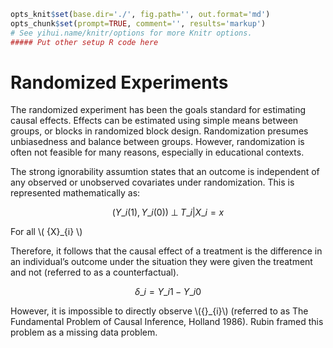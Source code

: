```r
opts_knit$set(base.dir='./', fig.path='', out.format='md')
opts_chunk$set(prompt=TRUE, comment='', results='markup')
# See yihui.name/knitr/options for more Knitr options.
##### Put other setup R code here

```

Randomized Experiments
========================================================

The randomized experiment has been the goals standard for estimating causal effects. Effects can be estimated using simple means between groups, or blocks in randomized block design. Randomization presumes unbiasedness and balance between groups. However, randomization is often not feasible for many reasons, especially in educational contexts.

The strong ignorability assumtion states that an outcome is independent of any observed or unobserved covariates under randomization. This is represented mathematically as:

$$({ Y }\_{ i }(1),{ Y }\_{ i }(0)) \; \bot \; { T }\_{ i }|{ X }\_{ i }=x$$

For all \\( {X}_{i} \\)

Therefore, it follows that the causal effect of a treatment is the difference in an individual’s outcome under the situation they were given the treatment and not (referred to as a counterfactual).

$${\delta}\_{i} = { Y }\_{ i1 }-{ Y }\_{ i0 }$$

However, it is impossible to directly observe \\({\delta}_{i}\\) (referred to as The Fundamental Problem of Causal Inference, Holland 1986). Rubin framed this problem as a missing data problem.


